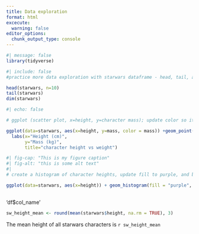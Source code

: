 ```yaml
---
title: Data exploration
format: html
excecute:
  warning: false
editor_options: 
  chunk_output_type: console
---
```


```r
#| message: false
library(tidyverse)
```


```r
#| include: false
#practice more data exploration with starwars dataframe - head, tail, and dim

head(starwars, n=10)
tail(starwars)
dim(starwars)

```

```r
#| echo: false

# ggplot (scatter plot, x=height, y=character mass); update color so it changes based on mass value. Update axis labels

ggplot(data=starwars, aes(x=height, y=mass, color = mass)) +geom_point() +
  labs(x="Height (cm)",
       y="Mass (kg)",
       title="character height vs weight")
```


```r
#| fig-cap: "This is my figure caption"
#| fig-alt: "this is some alt text"
#| 
# create a histogram of character heights, update fill to purple, and border to orange, update code chunk options so only code and output graph appear (no warning/msgs), update axis labels

ggplot(data=starwars, aes(x=height)) + geom_histogram(fill = "purple", color="orange") + labs(x= "Height (cm)", 
                                                                                              y="count")
```

'df$col_name'

```r
sw_height_mean <- round(mean(starwars$height, na.rm = TRUE), 3)
```

The mean height of all starwars characters is `r sw_height_mean`



